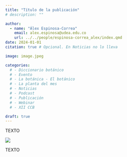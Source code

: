 ```yaml
---
title: "Título de la publicación"
# description: ""

author: 
  - name: "Álex Espinosa-Correa"
    email: alex.espinosa@udea.edu.co
    url: ../../people/espinosa-correa_alex/index.qmd
date: 2024-01-01
citation: true # Opcional. En Noticias no lo lleva

image: image.jpeg

categories:
  # - Diccionario botánico
  # - Evento
  # - La botánica - El botánico
  # - La planta del mes
  # - Noticias
  # - Podcast
  # - Publicación
  # - Webinar
  # - XII CCB

draft: true
---
```


TEXTO

![](image.jpeg){fig-align="center" fig-alt="Texto alternativo"}

TEXTO
